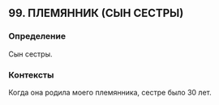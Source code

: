 ## 99. ПЛЕМЯННИК (СЫН СЕСТРЫ)
### Определение
Сын сестры.

### Контексты
Когда она родила моего племянника, сестре было 30 лет.

